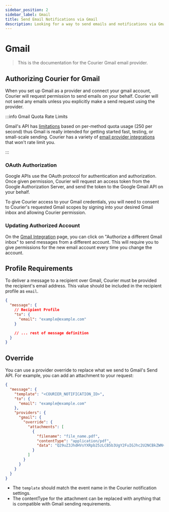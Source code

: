 ```yaml
---
sidebar_position: 2
sidebar_label: Gmail
title: Send Email Notifications via Gmail
description: Looking for a way to send emails and notifications via Gmail? This step-by-step tutorial will show you how to integrate Gmail's API the easy way.
---
```


# Gmail

> This is the documentation for the Courier Gmail email provider.

## Authorizing Courier for Gmail

When you set up Gmail as a provider and connect your gmail account, Courier will request permission to send emails on your behalf. Courier will not send any emails unless you explicitly make a send request using the provider.

:::info Gmail Quota Rate Limits

Gmail's API has [limitations](https://developers.google.com/gmail/api/reference/quota) based on per-method quota usage (250 per second) thus Gmail is really intended for getting started fast, testing, or small-scale sending. 
Courier has a variety of [email provider integrations](../) that won't rate limit you. 

:::

### OAuth Authorization

Google APIs use the OAuth protocol for authentication and authorization. Once given permission, Courier will request an access token from the Google Authorization Server, and send the token to the Google Gmail API on your behalf.

To give Courier access to your Gmail credentials, you will need to consent to Courier's requested Gmail scopes by signing into your desired Gmail inbox and allowing Courier permission.

### Updating Authorized Account

On the [Gmail Integration](https://app.courier.com/integrations/gmail) page, you can click on "Authorize a different Gmail inbox" to send messages from a different account. This will require you to give permissions for the new email account every time you change the account.

## Profile Requirements

To deliver a message to a recipient over Gmail, Courier must be provided the recipient's email address. This value should be included in the recipient profile as `email`.

```json title=JSON
{
  "message": {
    // Recipient Profile
    "to": {
      "email": "example@example.com"
    }

    // ... rest of message definition
  }
}
```

## Override

You can use a provider override to replace what we send to Gmail's Send API. For example, you can add an attachment to your request:

```json title=JSON
{
  "message": {
    "template": "<COURIER_NOTIFICATION_ID>",
    "to": {
      "email": "example@example.com"
    },
    "providers": {
      "gmail": {
        "override": {
          "attachments": [
            {
              "filename": "file_name.pdf",
              "contentType": "application/pdf",
              "data": "Q29uZ3JhdHVsYXRpb25zLCB5b3UgY2FuIGJhc2U2NCBkZWNvZGUh"
            }
          ]
        }
      }
    }
  }
}
```

- The `template` should match the event name in the Courier notification settings.
- The contentType for the attachment can be replaced with anything that is compatible with Gmail sending requirements.
